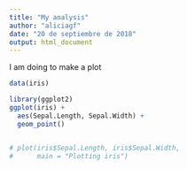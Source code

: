 ```yaml
---
title: "My analysis"
author: "aliciagf"
date: "20 de septiembre de 2018"
output: html_document
---
```


I am doing to make a plot
```r
data(iris)

library(ggplot2)
ggplot(iris) +
  aes(Sepal.Length, Sepal.Width) +
  geom_point()


# plot(iris$Sepal.Length, iris$Sepal.Width, 
#      main = "Plotting iris")
```

